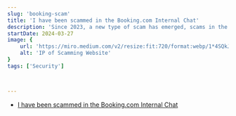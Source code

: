 ```yaml
---
slug: 'booking-scam'
title: 'I have been scammed in the Booking.com Internal Chat'
description: 'Since 2023, a new type of scam has emerged, scams in the Booking.com internal chat system. '
startDate: 2024-03-27
image: {
    url: 'https://miro.medium.com/v2/resize:fit:720/format:webp/1*4SQkJ8hJ2KJbEuaXTVtjdQ.png',
    alt: 'IP of Scamming Website'
}
tags: ['Security']



---
```



- [I have been scammed in the Booking.com Internal Chat](https://medium.com/@TechTim42/i-have-been-scammed-in-the-booking-com-internal-chat-7872fa4ec819)
